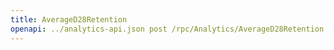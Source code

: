 ---
title: AverageD28Retention
openapi: ../analytics-api.json post /rpc/Analytics/AverageD28Retention
---

